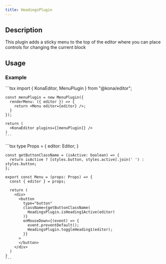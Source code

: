 ```yaml
---
title: HeadingsPlugin
---
```



## Description
This plugin adds a sticky menu to the top of the editor where you can place controls for changing
the current block


## Usage
### Example
<Tabs>
  <Tab label="Editor.tsx">
    ```tsx
    import { KonaEditor, MenuPlugin } from "@kona/editor";

    const menuPlugin = new MenuPlugin({
      renderMenu: ({ editor }) => {
        return <Menu editor={editor} />;
      }
    });

    return (
      <KonaEditor plugins={[menuPlugin]} />
    )
    ```
  </Tab>
  <Tab label="Menu.tsx">
    ```tsx
    type Props = {
      editor: Editor;
    }

    const getButtonClassName = (isActive: boolean) => {
      return isActive ? [styles.button, styles.active].join(' ') : styles.button;
    };

    export const Menu = (props: Props) => {
      const { editor } = props;

      return (
        <div>
          <button
            type="button"
            className={getButtonClassName(
              HeadingsPlugin.isHeading1Active(editor)
            )}
            onMouseDown={(event) => {
              event.preventDefault();
              HeadingsPlugin.toggleHeading1(editor);
            }}
          >
          </button>
        </div>
      )
    }
    ```
  </Tab>
</Tabs>

